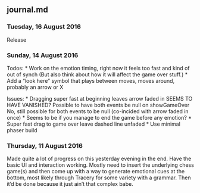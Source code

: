 ## journal.md {#sec-journal}

### Tuesday, 16 August 2016 

Release

### Sunday, 14 August 2016 

Todos:
* Work on the emotion timing, right now it feels too fast and kind of out of synch
	(But also think about how it will affect the game over stuff.)
* Add a “look here” symbol that plays between moves, moves around, probably an arrow or X

Issues:
* Dragging super fast at beginning leaves arrow faded in
	SEEMS TO HAVE VANISHED? Possible to have both events be null on showGameOver
	No, still possible for both events to be null (co-incided with arrow faded in once)
* Seems to be if you manage to end the game before any emotion?
* Super fast drag to game over leave dashed line unfaded
* Use minimal phaser build

### Thursday, 11 August 2016 

Made quite a lot of progress on this yesterday evening in the end. Have the basic UI and interaction working. Mostly need to insert the underlying chess game(s) and then come up with a way to generate emotional cues at the bottom, most likely through Tracery for some variety with a grammar. Then it’d be done because it just ain’t that complex babe.
